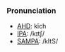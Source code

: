 ===Pronunciation===
*[[w:AHD|AHD]]: kĭch
*[[w:IPA|IPA]]: /kɪtʃ/
*[[w:SAMPA|SAMPA]]: /kItS/

<!-- noun and adjective? -->